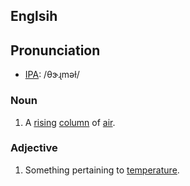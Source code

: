 ==Englsih==
==Pronunciation==
*[[IPA]]: /θɝɻməɫ/
===Noun===
#A [[rise|rising]] [[column]] of [[air]].

===Adjective===
#Something pertaining to [[temperature]].